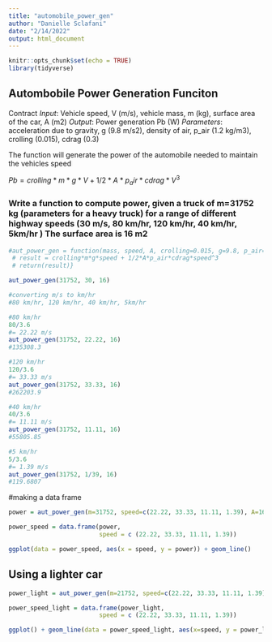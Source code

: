 ```yaml
---
title: "automobile_power_gen"
author: "Danielle Sclafani"
date: "2/14/2022"
output: html_document
---
```


```r
knitr::opts_chunk$set(echo = TRUE)
library(tidyverse)
```


## Autombobile Power Generation Funciton
Contract
*Input*: Vehicle speed, V (m/s), vehicle mass, m  (kg), surface area of the car, A (m2)
*Output*: Power generation Pb (W)
*Parameters*: acceleration due to gravity, g (9.8 m/s2), density of air, p_air (1.2 kg/m3), crolling (0.015), cdrag (0.3)

The function will generate the power of the automobile needed to maintain the vehicles speed

$Pb = crolling * m * g * V + 1/2 * A * p_air * cdrag * V^3$

### Write a function to compute power, given a truck of m=31752 kg (parameters for a heavy truck) for a range of different highway speeds (30 m/s, 80 km/hr, 120 km/hr, 40 km/hr, 5km/hr ) The surface area is 16 m2

```r
#aut_power_gen = function(mass, speed, A, crolling=0.015, g=9.8, p_air= 1.2,cdrag = 0.3){
 # result = crolling*m*g*speed + 1/2*A*p_air*cdrag*speed^3
 # return(result)}

aut_power_gen(31752, 30, 16)
```


```r
#converting m/s to km/hr
#80 km/hr, 120 km/hr, 40 km/hr, 5km/hr

#80 km/hr
80/3.6 
#= 22.22 m/s
aut_power_gen(31752, 22.22, 16)
#135308.3

#120 km/hr
120/3.6 
#= 33.33 m/s
aut_power_gen(31752, 33.33, 16)
#262203.9

#40 km/hr
40/3.6 
#= 11.11 m/s
aut_power_gen(31752, 11.11, 16)
#55805.85

#5 km/hr
5/3.6 
#= 1.39 m/s
aut_power_gen(31752, 1/39, 16)
#119.6807

```

#making a data frame
```r

power = aut_power_gen(m=31752, speed=c(22.22, 33.33, 11.11, 1.39), A=16)

power_speed = data.frame(power, 
                         speed = c (22.22, 33.33, 11.11, 1.39))

ggplot(data = power_speed, aes(x = speed, y = power)) + geom_line()
```

## Using a lighter car
```r

power_light = aut_power_gen(m=21752, speed=c(22.22, 33.33, 11.11, 1.39), A=16)

power_speed_light = data.frame(power_light, 
                         speed = c (22.22, 33.33, 11.11, 1.39))

ggplot() + geom_line(data = power_speed_light, aes(x=speed, y = power_light)) + geom_line(data = power_speed, aes(x = speed, y = power))
```

